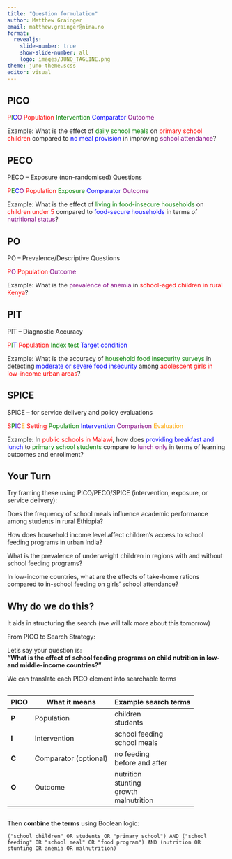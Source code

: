 ```yaml
---
title: "Question formulation"
author: Matthew Grainger
email: matthew.grainger@nina.no
format:
  revealjs:
    slide-number: true
    show-slide-number: all
    logo: images/JUNO_TAGLINE.png
theme: juno-theme.scss
editor: visual
---
```


## PICO

[P]{style="color:red;"}[I]{style="color:green;"}[C]{style="color:blue;"}[O]{style="color:purple;"} [Population]{style="color:red;"} [Intervention]{style="color:green;"} [Comparator]{style="color:blue;"} [Outcome]{style="color:purple;"}

Example: What is the effect of [daily school meals]{style="color:green;"} on [primary school children]{style="color:red;"} compared to [no meal provision]{style="color:blue;"} in improving [school attendance]{style="color:purple;"}?

## PECO

PECO – Exposure (non-randomised) Questions

[P]{style="color:red;"}[E]{style="color:green;"}[C]{style="color:blue;"}[O]{style="color:purple;"} [Population]{style="color:red;"} [Exposure]{style="color:green;"} [Comparator]{style="color:blue;"} [Outcome]{style="color:purple;"}

Example: What is the effect of [living in food-insecure households]{style="color:green;"} on [children under 5]{style="color:red;"} compared to [food-secure households]{style="color:blue;"} in terms of [nutritional status]{style="color:purple;"}?

## PO

PO – Prevalence/Descriptive Questions

[P]{style="color:red;"}[O]{style="color:purple;"} [Population]{style="color:red;"} [Outcome]{style="color:purple;"}

Example: What is the [prevalence of anemia]{style="color:purple;"} in [school-aged children in rural Kenya]{style="color:red;"}?

## PIT

PIT – Diagnostic Accuracy

[P]{style="color:red;"}[I]{style="color:green;"}[T]{style="color:blue;"} [Population]{style="color:red;"} [Index test]{style="color:green;"} [Target condition]{style="color:blue;"}

Example: What is the accuracy of [household food insecurity surveys]{style="color:green;"} in detecting [moderate or severe food insecurity]{style="color:blue;"} among [adolescent girls in low-income urban areas]{style="color:red;"}?

## SPICE

SPICE – for service delivery and policy evaluations

[S]{style="color:red;"}[P]{style="color:green;"}[I]{style="color:blue;"}[C]{style="color:purple;"}[E]{style="color:orange;"} [Setting]{style="color:red;"} [Population]{style="color:green;"} [Intervention]{style="color:blue;"} [Comparison]{style="color:purple;"} [Evaluation]{style="color:orange;"}

Example: In [public schools in Malawi]{style="color:red;"}, how does [providing breakfast and lunch]{style="color:blue;"} to [primary school students]{style="color:green;"} compare to [lunch only]{style="color:purple;"} in terms of [learning outcomes and enrollment]{style="\"color:orange;"}?

## Your Turn

Try framing these using PICO/PECO/SPICE (intervention, exposure, or service delivery):

Does the frequency of school meals influence academic performance among students in rural Ethiopia?

How does household income level affect children's access to school feeding programs in urban India?

What is the prevalence of underweight children in regions with and without school feeding programs?

In low-income countries, what are the effects of take-home rations compared to in-school feeding on girls’ school attendance?

## Why do we do this?

It aids in structuring the search (we will talk more about this tomorrow)

From PICO to Search Strategy:

Let’s say your question is:\
**“What is the effect of school feeding programs on child nutrition in low- and middle-income countries?”**

We can translate each PICO element into searchable terms

## 

| **PICO** | **What it means** | **Example search terms** |
|----|----|----|
| **P** | Population | children<br>students |
| **I** | Intervention | school feeding<br>school meals<br> |
| **C** | Comparator (optional) | no feeding<br>before and after<br> |
| **O** | Outcome | nutrition<br>stunting<br>growth<br>malnutrition |

## 

Then **combine the terms** using Boolean logic:

`("school children" OR students OR "primary school") AND ("school feeding" OR "school meal" OR "food program") AND (nutrition OR stunting OR anemia OR malnutrition)`
